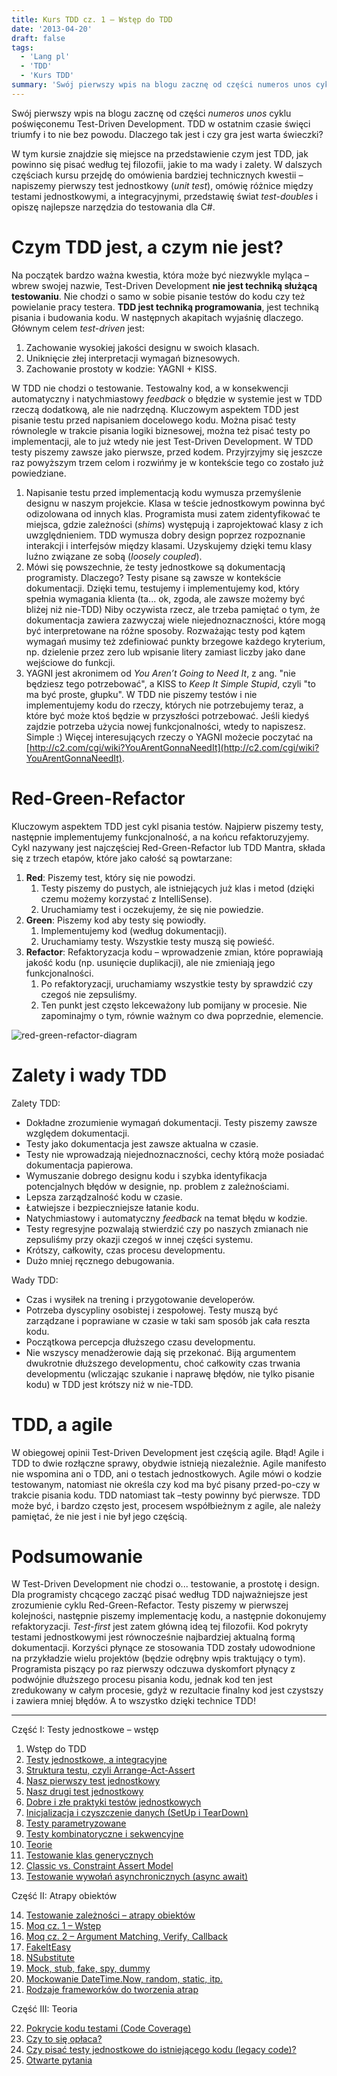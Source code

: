 ```yaml
---
title: Kurs TDD cz. 1 — Wstęp do TDD
date: '2013-04-20'
draft: false
tags: 
  - 'Lang pl'
  - 'TDD'
  - 'Kurs TDD'
summary: 'Swój pierwszy wpis na blogu zacznę od części numeros unos cyklu poświęconemu Test-Driven Development. TDD w ostatnim czasie święci triumfy i to nie bez powodu. Dlaczego tak jest i czy gra jest warta świeczki?'
---
```


Swój pierwszy wpis na blogu zacznę od części _numeros unos_ cyklu poświęconemu Test-Driven Development. TDD w ostatnim czasie święci triumfy i to nie bez powodu. Dlaczego tak jest i czy gra jest warta świeczki?

W tym kursie znajdzie się miejsce na przedstawienie czym jest TDD, jak powinno się pisać według tej filozofii, jakie to ma wady i zalety. W dalszych częściach kursu przejdę do omówienia bardziej technicznych kwestii – napiszemy pierwszy test jednostkowy (_unit test_), omówię różnice między testami jednostkowymi, a integracyjnymi, przedstawię świat _test-doubles_ i opiszę najlepsze narzędzia do testowania dla C#.

# Czym TDD jest, a czym nie jest?

Na początek bardzo ważna kwestia, która może być niezwykle myląca – wbrew swojej nazwie, Test-Driven Development **nie jest techniką służącą testowaniu**. Nie chodzi o samo w sobie pisanie testów do kodu czy też powielanie pracy testera. **TDD jest techniką programowania**, jest techniką pisania i budowania kodu. W następnych akapitach wyjaśnię dlaczego. Głównym celem _test-driven_ jest:

1.  Zachowanie wysokiej jakości designu w swoich klasach.
2.  Uniknięcie złej interpretacji wymagań biznesowych.
3.  Zachowanie prostoty w kodzie: YAGNI + KISS.

W TDD nie chodzi o testowanie. Testowalny kod, a w konsekwencji automatyczny i natychmiastowy _feedback_ o błędzie w systemie jest w TDD rzeczą dodatkową, ale nie nadrzędną. Kluczowym aspektem TDD jest pisanie testu przed napisaniem docelowego kodu. Można pisać testy równolegle w trakcie pisania logiki biznesowej, można też pisać testy po implementacji, ale to już wtedy nie jest Test-Driven Development. W TDD testy piszemy zawsze jako pierwsze, przed kodem. Przyjrzyjmy się jeszcze raz powyższym trzem celom i rozwińmy je w kontekście tego co zostało już powiedziane.

1.  Napisanie testu przed implementacją kodu wymusza przemyślenie designu w naszym projekcie. Klasa w teście jednostkowym powinna być odizolowana od innych klas. Programista musi zatem zidentyfikować te miejsca, gdzie zależności (_shims_) występują i zaprojektować klasy z ich uwzględnieniem. TDD wymusza dobry design poprzez rozpoznanie interakcji i interfejsów między klasami. Uzyskujemy dzięki temu klasy luźno związane ze sobą (_loosely coupled_).
1.  Mówi się powszechnie, że testy jednostkowe są dokumentacją programisty. Dlaczego? Testy pisane są zawsze w kontekście dokumentacji. Dzięki temu, testujemy i implementujemy kod, który spełnia wymagania klienta (ta... ok, zgoda, ale zawsze możemy być bliżej niż nie-TDD) Niby oczywista rzecz, ale trzeba pamiętać o tym, że dokumentacja zawiera zazwyczaj wiele niejednoznaczności, które mogą być interpretowane na różne sposoby. Rozważając testy pod kątem wymagań musimy też zdefiniować punkty brzegowe każdego kryterium, np. dzielenie przez zero lub wpisanie litery zamiast liczby jako dane wejściowe do funkcji.
2.  YAGNI jest akronimem od _You Aren’t Going to Need It_, z ang. "nie będziesz tego potrzebować", a KISS to _Keep It Simple Stupid_, czyli "to ma być proste, głupku". W TDD nie piszemy testów i nie implementujemy kodu do rzeczy, których nie potrzebujemy teraz, a które być może ktoś będzie w przyszłości potrzebować. Jeśli kiedyś zajdzie potrzeba użycia nowej funkcjonalności, wtedy to napiszesz. Simple :) 
Więcej interesujących rzeczy o YAGNI możecie poczytać na [http://c2.com/cgi/wiki?YouArentGonnaNeedIt](http://c2.com/cgi/wiki?YouArentGonnaNeedIt).

# Red-Green-Refactor

Kluczowym aspektem TDD jest cykl pisania testów. Najpierw piszemy testy, następnie implementujemy funkcjonalność, a na końcu refaktoruzyjemy. Cykl nazywany jest najczęściej Red-Green-Refactor lub TDD Mantra, składa się z trzech etapów, które jako całość są powtarzane:

1.  **Red**: Piszemy test, który się nie powodzi.
    1.  Testy piszemy do pustych, ale istniejących już klas i metod (dzięki czemu możemy korzystać z IntelliSense).
    2.  Uruchamiamy test i oczekujemy, że się nie powiedzie.
2.  **Green**: Piszemy kod aby testy się powiodły.
    1.  Implementujemy kod (według dokumentacji).
    2.  Uruchamiamy testy. Wszystkie testy muszą się powieść.
3.  **Refactor**: Refaktoryzacja kodu – wprowadzenie zmian, które poprawiają jakość kodu (np. usunięcie duplikacji), ale nie zmieniają jego funkcjonalności.
    1.  Po refaktoryzacji, uruchamiamy wszystkie testy by sprawdzić czy czegoś nie zepsuliśmy.
    2.  Ten punkt jest często lekceważony lub pomijany w procesie. Nie zapominajmy o tym, równie ważnym co dwa poprzednie, elemencie.

![red-green-refactor-diagram](/static/images/blog/53dbe337-da6d-407c-9260-3bea47b6057b.png)

# Zalety i wady TDD

Zalety TDD:

*   Dokładne zrozumienie wymagań dokumentacji. Testy piszemy zawsze względem dokumentacji.
*   Testy jako dokumentacja jest zawsze aktualna w czasie.
*   Testy nie wprowadzają niejednoznaczności, cechy którą może posiadać dokumentacja papierowa.
*   Wymuszanie dobrego designu kodu i szybka identyfikacja potencjalnych błędów w designie, np. problem z zależnościami.
*   Lepsza zarządzalność kodu w czasie.
*   Łatwiejsze i bezpieczniejsze łatanie kodu.
*   Natychmiastowy i automatyczny _feedback_ na temat błędu w kodzie.
*   Testy regresyjne pozwalają stwierdzić czy po naszych zmianach nie zepsuliśmy przy okazji czegoś w innej części systemu.
*   Krótszy, całkowity, czas procesu developmentu.
*   Dużo mniej ręcznego debugowania.

Wady TDD:

*   Czas i wysiłek na trening i przygotowanie developerów.
*   Potrzeba dyscypliny osobistej i zespołowej. Testy muszą być zarządzane i poprawiane w czasie w taki sam sposób jak cała reszta kodu.
*   Początkowa percepcja dłuższego czasu developmentu.
*   Nie wszyscy menadżerowie dają się przekonać. Biją argumentem dwukrotnie dłuższego developmentu, choć całkowity czas trwania developmentu (wliczając szukanie i naprawę błędów, nie tylko pisanie kodu) w TDD jest krótszy niż w nie-TDD.

# TDD, a agile

W obiegowej opinii Test-Driven Development jest częścią agile. Błąd! Agile i TDD to dwie rozłączne sprawy, obydwie istnieją niezależnie. Agile manifesto nie wspomina ani o TDD, ani o testach jednostkowych. Agile mówi o kodzie testowanym, natomiast nie określa czy kod ma być pisany przed-po-czy w trakcie pisania kodu. TDD natomiast tak –testy powinny być pierwsze. TDD może być, i bardzo często jest, procesem współbieżnym z agile, ale należy pamiętać, że nie jest i nie był jego częścią.

# Podsumowanie

W Test-Driven Development nie chodzi o... testowanie, a prostotę i design. Dla programisty chcącego zacząć pisać według TDD najważniejsze jest zrozumienie cyklu Red-Green-Refactor. Testy piszemy w pierwszej kolejności, następnie piszemy implementację kodu, a następnie dokonujemy refaktoryzacji. _Test-first_ jest zatem główną ideą tej filozofii. Kod pokryty testami jednostkowymi jest równocześnie najbardziej aktualną formą dokumentacji. Korzyści płynące ze stosowania TDD zostały udowodnione na przykładzie wielu projektów (będzie odrębny wpis traktujący o tym). Programista piszący po raz pierwszy odczuwa dyskomfort płynący z podwójnie dłuższego procesu pisania kodu, jednak kod ten jest zredukowany w całym procesie, gdyż w rezultacie finalny kod jest czystszy i zawiera mniej błędów. A to wszystko dzięki technice TDD!

----

Część I: Testy jednostkowe – wstęp

1. Wstęp do TDD
2. [Testy jednostkowe, a integracyjne](/posts/kurs-tdd-2-testy-jednostkowe-a-testy-integracyjne/)
3. [Struktura testu, czyli Arrange-Act-Assert](/posts/kurs-tdd-3-struktura-test-czyli-arrange-act-assert)
4. [Nasz pierwszy test jednostkowy](/posts/kurs-tdd-4-nasz-pierwszy-test-jednostkowy)
5. [Nasz drugi test jednostkowy](/posts/kurs-tdd-5-nasz-drugi-test-jednostkowy)
6. [Dobre i złe praktyki testów jednostkowych](/posts/kurs-tdd-6-dobre-i-zle-praktyki-testow-jednostkowych)
7. [Inicjalizacja i czyszczenie danych (SetUp i TearDown)](/posts/kurs-tdd-7-inicjalizacja-i-czyszczenie-danych-setup-i-teardown/)
8. [Testy parametryzowane](/posts/kurs-tdd-8-testy-parametryzowane)
9. [Testy kombinatoryczne i sekwencyjne](/posts/kurs-tdd-9-testy-kombinatoryczne-i-sekwencyjne)
10. [Teorie](/posts/kurs-tdd-10-teorie)
11. [Testowanie klas generycznych](/posts/kurs-tdd-11-testowanie-klas-generycznych)
12. [Classic vs. Constraint Assert Model](/posts/kurs-tdd-12-classic-vs-constraint-assert-model)
13. [Testowanie wywołań asynchronicznych (async await)](/posts/kurs-tdd-13-testowanie-wywolan-asynchronicznych-async-await)

Część II: Atrapy obiektów

14. [Testowanie zależności – atrapy obiektów](/posts/kurs-tdd-14-testowanie-zaleznosci-atrapy-obiektow)
2. [Moq cz. 1 – Wstęp](/posts/kurs-tdd-15-wstep-do-moq)
3. [Moq cz. 2 – Argument Matching, Verify, Callback](/posts/kurs-tdd-16-zaawansowane-techniki-moq-argument-matching-verify-callback)
4. [FakeItEasy](/posts/kurs-tdd-17-fakeiteasy)
5. [NSubstitute](/posts/kurs-tdd-18-nsubstitute)
6. [Mock, stub, fake, spy, dummy](/posts/kurs-tdd-19-mock-stub-fake-spy-dummy)
7. [Mockowanie DateTime.Now, random, static, itp.](/posts/kurs-tdd-20-mockowanie-datetime-now-random-static-itp)
8. [Rodzaje frameworków do tworzenia atrap](/posts/kurs-tdd-21-rodzaje-frameworkow-do-tworzenia-atrap/)

Część III: Teoria

22. [Pokrycie kodu testami (Code Coverage)](/posts/kurs-tdd-22-pokrycie-kodu-testami-code-coverage/)
1. [Czy to się opłaca?](/posts/kurs-tdd-23-czy-to-sie-oplaca/)
1. [Czy pisać testy jednostkowe do istniejącego kodu (legacy code)?](/posts/kurs-tdd-24-czy-pisac-testy-jednostkowe-do-istniejacego-kodu-legacy-code/)
1. [Otwarte pytania](/posts/kurs-tdd-25-otwarte-pytania/)